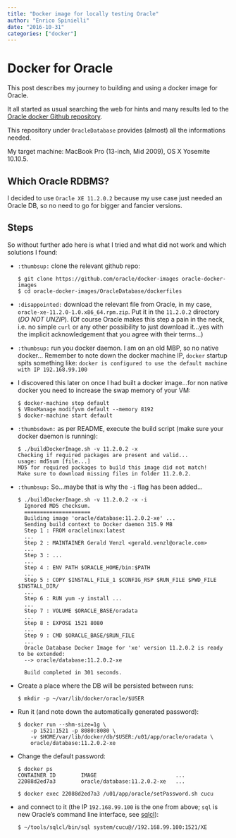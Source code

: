 ```yaml
---
title: "Docker image for locally testing Oracle"
author: "Enrico Spinielli"
date: "2016-10-31"
categories: ["docker"]
---
```


# Docker for Oracle

This post describes my journey to building and using a docker image for Oracle.

It all started as usual searching the web for hints and many results led to
the [Oracle docker Github repository](https://github.com/oracle/docker-images).

This repository under `OracleDatabase` provides (almost) all the informations needed.

My target machine: MacBook Pro (13-inch, Mid 2009), OS X Yosemite 10.10.5.

## Which Oracle RDBMS?

I decided to use `Oracle XE 11.2.0.2` because my use case just needed an Oracle DB,
so no need to go for bigger and fancier versions.

## Steps

So without further ado here is what I tried and what did not work and which solutions
I found:

* `:thumbsup:` clone the relevant github repo:
  
  ```shell
  $ git clone https://github.com/oracle/docker-images oracle-docker-images
  $ cd oracle-docker-images/OracleDatabase/dockerfiles
  ```

* `:disappointed:` download the relevant file from Oracle, in my case, `oracle-xe-11.2.0-1.0.x86_64.rpm.zip`.
  Put it in the `11.2.0.2` directory (*DO NOT UNZIP*).
  (Of course Oracle makes this step a pain in the neck, i.e. no simple `curl` or
  any other possibility to just download it...yes with the implicit acknowledgement that you
  agree with their terms...)
  
* `:thumbsup:` run you docker daemon. I am on an old MBP, so no native docker...
  Remember to note down the docker machine IP, `docker` startup spits something like:
  ```docker is configured to use the default machine with IP 192.168.99.100```
  
* I discovered this later on once I had built a docker image...for non native docker you need
  to increase the swap memory of your VM:
  
  ```shell
  $ docker-machine stop default
  $ VBoxManage modifyvm default --memory 8192
  $ docker-machine start default
  ```

* `:thumbsdown:` as per README, execute the build script (make sure your docker daemon is running):

  ```shell
  $ ./buildDockerImage.sh -v 11.2.0.2 -x
  Checking if required packages are present and valid...
  usage: md5sum [file...]
  MD5 for required packages to build this image did not match!
  Make sure to download missing files in folder 11.2.0.2.
  ```
  
* `:thumbsup:` So...maybe that is why the `-i` flag has been added...
  
  ```shell
  $ ./buildDockerImage.sh -v 11.2.0.2 -x -i
    Ignored MD5 checksum.
    =====================
    Building image 'oracle/database:11.2.0.2-xe' ...
    Sending build context to Docker daemon 315.9 MB
    Step 1 : FROM oraclelinux:latest
    ...
    Step 2 : MAINTAINER Gerald Venzl <gerald.venzl@oracle.com>
    ...
    Step 3 : ...
    ...
    Step 4 : ENV PATH $ORACLE_HOME/bin:$PATH
    ...
    Step 5 : COPY $INSTALL_FILE_1 $CONFIG_RSP $RUN_FILE $PWD_FILE $INSTALL_DIR/
    ...
    Step 6 : RUN yum -y install ...
    ...
    Step 7 : VOLUME $ORACLE_BASE/oradata
    ...
    Step 8 : EXPOSE 1521 8080
    ...
    Step 9 : CMD $ORACLE_BASE/$RUN_FILE
    ...
    Oracle Database Docker Image for 'xe' version 11.2.0.2 is ready to be extended:
    --> oracle/database:11.2.0.2-xe
    
    Build completed in 301 seconds.
  ```

* Create a place where the DB will be persisted between runs:
  
  ```shell
  $ mkdir -p ~/var/lib/docker/oracle/$USER
  ```

* Run it (and note down the automatically generated password):
  
  ```shell
  $ docker run --shm-size=1g \
      -p 1521:1521 -p 8080:8080 \
      -v $HOME/var/lib/docker/db/$USER:/u01/app/oracle/oradata \
      oracle/database:11.2.0.2-xe
  ```

* Change the default password:
  
  ```shell
  $ docker ps
  CONTAINER ID        IMAGE                         ...
  22088d2ed7a3        oracle/database:11.2.0.2-xe   ...

  $ docker exec 22088d2ed7a3 /u01/app/oracle/setPassword.sh cucu
  ```

* and connect to it (the IP `192.168.99.100` is the one from above;
  `sql` is new Oracle's command line interface,
  see [sqlcl](https://www.oracle.com/technetwork/developer-tools/sqlcl/overview/index.html)):
  
  ```shell
  $ ~/tools/sqlcl/bin/sql system/cucu@//192.168.99.100:1521/XE
  ```
